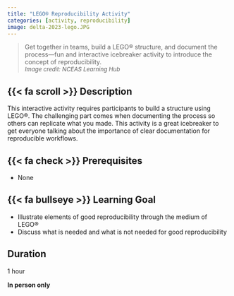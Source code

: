 ```yaml
---
title: "LEGO® Reproducibility Activity"
categories: [activity, reproducibility]
image: delta-2023-lego.JPG
---
```


> Get together in teams, build a LEGO® structure, and document the process—fun and interactive icebreaker activity to introduce the concept of reproducibility.\
<font size="2"> *Image credit: NCEAS Learning Hub* </font>

## {{< fa scroll >}} Description
This interactive activity requires participants to build a structure using LEGO®. The challenging part comes when documenting the process so others can replicate what you made. This activity is a great icebreaker to get everyone talking about the importance of clear documentation for reproducible workflows.

## {{< fa check >}} Prerequisites
- None

## {{< fa bullseye >}} Learning Goal
- Illustrate elements of good reproducibility through the medium of LEGO®
- Discuss what is needed and what is not needed for good reproducibility

## Duration
1 hour

**In person only**
